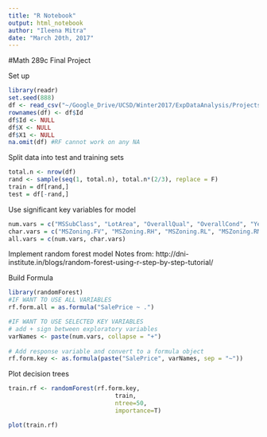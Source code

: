 ```yaml
---
title: "R Notebook"
output: html_notebook
author: "Ileena Mitra"
date: "March 20th, 2017"
---
```


#Math 289c Final Project

Set up
```r
library(readr)
set.seed(888)
df <- read_csv("~/Google_Drive/UCSD/Winter2017/ExpDataAnalysis/Projects/Final/kaggle_predict_house_prices/cleaned_data/cleandmy.csv")
rownames(df) <- df$Id
df$Id <- NULL
df$X <- NULL
df$X1 <- NULL
na.omit(df) #RF cannot work on any NA
```

Split data into test and training sets
```r
total.n <- nrow(df)
rand <- sample(seq(1, total.n), total.n*(2/3), replace = F)
train = df[rand,]
test = df[-rand,]
```

Use significant key variables for model
```r
num.vars = c("MSSubClass", "LotArea", "OverallQual", "OverallCond", "YearBuilt", "YearRemodAdd", "FirstFlrSF", "SecondFlrSF", "BsmtFullBath", "FullBath", "Fireplaces", "GarageArea", "GarageQual", "WoodDeckSF", "ScreenPorch", "PoolArea")
char.vars = c("MSZoning.FV", "MSZoning.RH", "MSZoning.RL", "MSZoning.RM", "Neighborhood.BrDale", "Neighborhood.BrkSide", "Neighborhood.CollgCr", "Neighborhood.Edwards", "Neighborhood.Gilbert", "Neighborhood.IDOTRR", "Neighborhood.MeadowV", "Neighborhood.Mitchel", "Neighborhood.NAmes", "Neighborhood.OldTown", "NeighborhoodSawyer", "Neighborhood.SWISU", "Condition2PosA", "BldgType.Twnhs", "BldgType.TwnhsE", "HouseStyle.1Story", "HouseStyle.SFoyer", "RoofMatl.WdShngl", "Foundation.PConc", "Heating.GasW", "HeatingQC.Fa", "HeatingQC.Gd", "HeatingQC.TA")
all.vars = c(num.vars, char.vars)
```

Implement random forest model
Notes from: http://dni-institute.in/blogs/random-forest-using-r-step-by-step-tutorial/

Build Formula
```r
library(randomForest)
#IF WANT TO USE ALL VARIABLES
rf.form.all = as.formula("SalePrice ~ .")

#IF WANT TO USE SELECTED KEY VARIABLES
# add + sign between exploratory variables
varNames <- paste(num.vars, collapse = "+")
 
# Add response variable and convert to a formula object
rf.form.key <- as.formula(paste("SalePrice", varNames, sep = "~"))
```

Plot decision trees
```r
train.rf <- randomForest(rf.form.key,
                              train,
                              ntree=50,
                              importance=T)

plot(train.rf)
```

